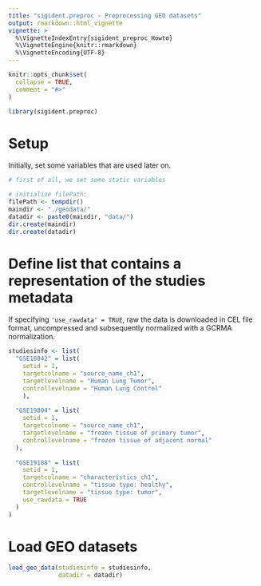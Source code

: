 ```yaml
---
title: "sigident.preproc - Preprocessing GEO datasets"
output: rmarkdown::html_vignette
vignette: >
  %\VignetteIndexEntry{sigident_preproc_Howto}
  %\VignetteEngine{knitr::rmarkdown}
  %\VignetteEncoding{UTF-8}
---
```


```r
knitr::opts_chunk$set(
  collapse = TRUE,
  comment = "#>"
)
```

```r
library(sigident.preproc)
```

# Setup

Initially, set some variables that are used later on.

```r
# first of all, we set some static variables

# initialize filePath:
filePath <- tempdir()
maindir <- "./geodata/"
datadir <- paste0(maindir, "data/")
dir.create(maindir)
dir.create(datadir)
```

# Define list that contains a representation of the studies metadata

If specifying `'use_rawdata' = TRUE`, raw the data is downloaded in CEL file format, uncompressed and subsequently normalized with a GCRMA normalization.

```r
studiesinfo <- list(
  "GSE18842" = list(
    setid = 1,
    targetcolname = "source_name_ch1",
    targetlevelname = "Human Lung Tumor",
    controllevelname = "Human Lung Control"
    ),
  
  "GSE19804" = list(
    setid = 1,
    targetcolname = "source_name_ch1",
    targetlevelname = "frozen tissue of primary tumor",
    controllevelname = "frozen tissue of adjacent normal"
  ),
  
  "GSE19188" = list(
    setid = 1,
    targetcolname = "characteristics_ch1",
    controllevelname = "tissue type: healthy",
    targetlevelname = "tissue type: tumor",
    use_rawdata = TRUE
  )
)
```

# Load GEO datasets

```r
load_geo_data(studiesinfo = studiesinfo,
              datadir = datadir) 
```

